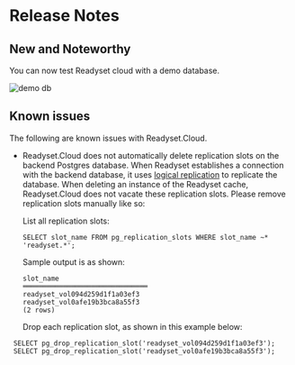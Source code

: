 # Release Notes

## New and Noteworthy

You can now test Readyset cloud with a demo database.

![demo db](./img/demo_db.png)

## Known issues
The following are known issues with Readyset.Cloud.

- Readyset.Cloud does not automatically delete replication slots on the backend Postgres database.
  When Readyset establishes a connection with the backend database, it uses
  [logical replication](https://blog.readyset.io/how-database-replication-works-under-the-hood/) to replicate the database.
  When deleting an instance of the Readyset cache, Readyset.Cloud does not vacate these replication slots.
  Please remove replication slots manually like so:

  List all replication slots:

  ```
  SELECT slot_name FROM pg_replication_slots WHERE slot_name ~* 'readyset.*';
  ```

  Sample output is as shown:

  ```
  slot_name
  ═══════════════════════════════
  readyset_vol094d259d1f1a03ef3
  readyset_vol0afe19b3bca8a55f3
  (2 rows)
  ```

  Drop each replication slot, as shown in this example below:

```
 SELECT pg_drop_replication_slot('readyset_vol094d259d1f1a03ef3');
 SELECT pg_drop_replication_slot('readyset_vol0afe19b3bca8a55f3');

```
